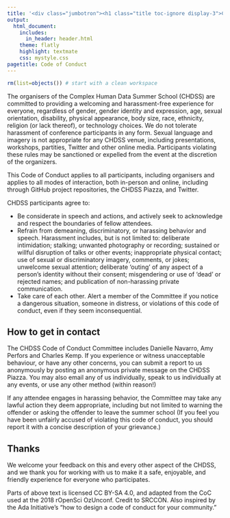 ```yaml
---
title: '<div class="jumbotron"><h1 class="title toc-ignore display-3">Code of Conduct</h1></div>'
output:
  html_document:
    includes:
      in_header: header.html
    theme: flatly
    highlight: textmate
    css: mystyle.css
pagetitle: Code of Conduct
---
```


```r
rm(list=objects()) # start with a clean workspace
```



The organisers of the Complex Human Data Summer School (CHDSS) are committed to providing a welcoming and harassment-free experience for everyone, regardless of gender, gender identity and expression, age, sexual orientation, disability, physical appearance, body size, race, ethnicity, religion (or lack thereof), or technology choices. We do not tolerate harassment of conference participants in any form. Sexual language and imagery is not appropriate for any CHDSS venue, including presentations, workshops, partities, Twitter and other online media. Participants violating these rules may be sanctioned or expelled from the event at the discretion of the organizers.

This Code of Conduct applies to all participants, including organisers and applies to all modes of interaction, both in-person and online, including through GitHub project repositories, the CHDSS Piazza, and Twitter. 

CHDSS participants agree to:

- Be considerate in speech and actions, and actively seek to acknowledge and respect the boundaries of fellow attendees.
- Refrain from demeaning, discriminatory, or harassing behavior and speech. Harassment includes, but is not limited to: deliberate intimidation; stalking; unwanted photography or recording; sustained or willful disruption of talks or other events; inappropriate physical contact; use of sexual or discriminatory imagery, comments, or jokes; unwelcome sexual attention; deliberate 'outing' of any aspect of a person's identity without their consent; misgendering or use of 'dead' or rejected names; and publication of non-harassing private communication.
- Take care of each other. Alert a member of the Committee if you notice a dangerous situation, someone in distress, or violations of this code of conduct, even if they seem inconsequential.

## How to get in contact

The CHDSS Code of Conduct Committee includes Danielle Navarro, Amy Perfors and Charles Kemp. If you experience or witness unacceptable behaviour, or have any other concerns, you can submit a report to us anonymously by posting an anonymous private message on the CHDSS Piazza. You may also email any of us individually, speak to us individually at any events, or use any other method (within reason!)  

If any attendee engages in harassing behavior, the Committee may take any lawful action they deem appropriate, including but not limited to warning the offender or asking the offender to leave the summer school (If you feel you have been unfairly accused of violating this code of conduct, you should report it with a concise description of your grievance.)

## Thanks

We welcome your feedback on this and every other aspect of the CHDSS, and we thank you for working with us to make it a safe, enjoyable, and friendly experience for everyone who participates.

Parts of above text is licensed CC BY-SA 4.0, and adapted from the CoC used at the 2018 rOpenSci OzUnconf. Credit to SRCCON. Also inspired by the Ada Initiative's "how to design a code of conduct for your community."




